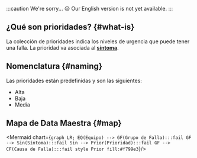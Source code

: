 
:::caution We're sorry... 😢
Our English version is not yet available.
:::

## ¿Qué son prioridades? {#what-is}
La colección de prioridades indica los niveles de urgencia que puede tener una falla. La prioridad va asociada al [**síntoma**](/docs/products/corrective_maintenance/master_data/failure_symptoms).

## Nomenclatura {#naming}
Las prioridades están predefinidas y son las siguientes:
- Alta
- Baja
- Media

## Mapa de Data Maestra {#map}

<div className="align-center">

<Mermaid chart={`
    graph LR;
        EQ(Equipo) --> GF(Grupo de Falla):::fail
        GF --> Sin(Síntoma):::fail
        Sin --> Prior(Prioridad):::fail
        GF --> CF(Causa de Falla):::fail
        style Prior fill:#f799e3
`}/>

</div>